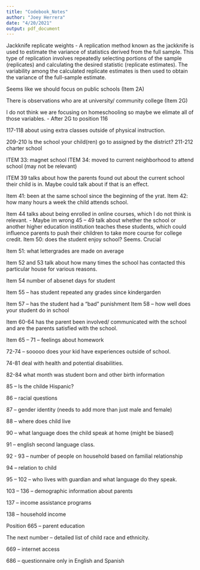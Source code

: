 ```yaml
---
title: "Codebook_Notes"
author: "Joey Herrera"
date: "4/20/2021"
output: pdf_document
---
```


Jackknife replicate weights - A replication method known as the jackknife is used to estimate the variance of statistics derived from the full sample. This type of replication involves repeatedly selecting portions of the sample (replicates) and calculating the desired statistic (replicate estimates). The variability among the calculated replicate estimates is then used to obtain the variance of the full-sample estimate.

Seems like we should focus on public schools (Item 2A)

There is observations who are at university/ community college (Item 2G)

I do not think we are focusing on homeschooling so maybe we elimate all of those variables.
-	After 2G to position 116

117-118 about using extra classes outside of physical instruction.

209-210 Is the school your child(ren) go to assigned by the district?
211-212 charter school

ITEM 33: magnet school
ITEM 34: moved to current neighborhood to attend school (may not be relevant)

ITEM 39 talks about how the parents found out about the current school their child is in. Maybe could talk about if that is an effect.

Item 41: been at the same school since the beginning of the yrat.
Item 42: how many hours a week the child attends school.

Item 44 talks about being enrolled in online courses, which I do not think is relevant.
-	Maybe im wrong 45 – 49 talk about whether the school or another higher education institution teaches these students, which could influence parents to push their children to take more course for college credit.
Item 50: does the student enjoy school? Seems. Crucial

Item 51: what lettergrades are made on average

Item 52 and 53 talk about how many times the school has contacted this particular house for various reasons.

Item 54 number of absenet days for student

Item 55 – has student repeated any grades since kindergarden

Item 57 – has the student had a “bad ” punishment
Item 58 – how well does your student do in school

Item 60-64 has the parent been involved/ communicated with the school and are the parents satisfied with the school.

Item 65 – 71 – feelings about homework

72-74 – sooooo does your kid have experiences outside of school.

74-81 deal with health and potential disabilities.

82-84 what month was student born and other birth information

85 – Is the childe Hispanic?

86 – racial questions

87 – gender identity (needs to add more than just male and female)

88 – where does child live

90 – what language does the child speak at home (might be biased)

91 – english second language class.

92 - 93 – number of people on household based on familial relationship

94 – relation to child

95 – 102 – who lives with guardian and what language do they speak.

103 – 136 – demographic information about parents

137 – income assistance programs

138 – household income

Position 665 – parent education

The next number – detailed list of child race and ethnicity.

669 – internet access

686 – questionnaire only in English and Spanish















